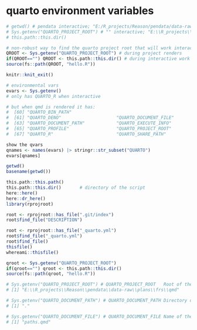 # quarto environment variables

```r

# getwd() # pendata interactive; "E:/R_projects/Reason/pendata/data-raw/plans/frs/qmd" terminal
# Sys.getenv("QUARTO_PROJECT_ROOT") # "" interactive; "E:\\R_projects\\Reason\\pendata\\data-raw\\plans\\frs\\qmd"" terminal
# this.path::this.dir()

# non-robust way to find the quarto project root that will work interactively and during renders from terminal
QROOT <- Sys.getenv("QUARTO_PROJECT_ROOT") # during project renders
if(QROOT=="") QROOT <- this.path::this.dir() # during interactive work
source(fs::path(QROOT, "hello.R"))

```


```r
knitr::knit_exit()
```

```r

# environmental vars
evars <- Sys.getenv()
# only has QUARTO_R when interactive

# but when qmd is rendered it has:
#  [60] "QUARTO_BIN_PATH"                
#  [61] "QUARTO_DENO"                     "QUARTO_DOCUMENT_FILE"           
#  [63] "QUARTO_DOCUMENT_PATH"            "QUARTO_EXECUTE_INFO"            
#  [65] "QUARTO_PROFILE"                  "QUARTO_PROJECT_ROOT"            
#  [67] "QUARTO_R"                        "QUARTO_SHARE_PATH" 

show the qvars
qnames <- names(evars) |> stringr::str_subset("QUARTO")
evars[qnames]

getwd()
basename(getwd())

this.path::this.path() 
this.path::this.dir()       # directory of the script
here::here()
here::dr_here()
library(rprojroot)

root <- rprojroot::has_file(".git/index")
root$find_file("DESCRIPTION")

root <- rprojroot::has_file("_quarto.yml")
root$find_file("_quarto.yml")
root$find_file()
thisfile()
whereami::thisfile()

qroot <- Sys.getenv("QUARTO_PROJECT_ROOT")
if(qroot=="") qroot <- this.path::this.dir()  
source(fs::path(qroot, "hello.R"))

# Sys.getenv("QUARTO_PROJECT_ROOT") # QUARTO_PROJECT_ROOT	Root of the project, or the directory of the file if not in project mode
# [1] "E:\\R_projects\\Reason\\pendata\\data-raw\\plans\\frs\\qmd"

# Sys.getenv("QUARTO_DOCUMENT_PATH") # QUARTO_DOCUMENT_PATH	Directory of the document being rendered
# [1] "."

# Sys.getenv("QUARTO_DOCUMENT_FILE") # QUARTO_DOCUMENT_FILE	Name of the file being rendered
# [1] "paths.qmd"

```

